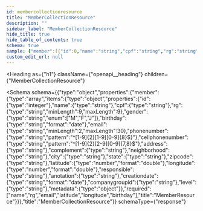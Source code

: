 ```yaml
---
id: membercollectionresource
title: "MemberCollectionResource"
description: ""
sidebar_label: "MemberCollectionResource"
hide_title: true
hide_table_of_contents: true
schema: true
sample: {"member":[{"id":0,"name":"string","cpf":"string","rg":"string","gender":"M","birthday":"2024-07-29","email":"string","phonenumber":"string","cellphonenumber":"string","address":"string","complement":"string","neighborhood":"string","city":"string","state":"string","zipcode":"string","latitude":0,"longitude":0,"responsible":"string","anotation":"string","creationdate":"2024-07-29","companygroupid":"string","level":"string","metadata":{}}]}
custom_edit_url: null
---
```



<Heading
  as={"h1"}
  className={"openapi__heading"}
  children={"MemberCollectionResource"}
>
</Heading>





<Schema
  schema={{"type":"object","properties":{"member":{"type":"array","items":{"type":"object","properties":{"id":{"type":"integer"},"name":{"type":"string"},"cpf":{"type":"string"},"rg":{"type":"string","minLength":9,"maxLength":9},"gender":{"type":"string","enum":["M","F","J"]},"birthday":{"type":"string","format":"date"},"email":{"type":"string","minLength":2,"maxLength":30},"phonenumber":{"type":"string","pattern":"^[1-9]{2}[1-9][0-9]{8}$}"},"cellphonenumber":{"type":"string","pattern":"^[1-9]{2}[2-9][0-9]{7,8}$"},"address":{"type":"string"},"complement":{"type":"string"},"neighborhood":{"type":"string"},"city":{"type":"string"},"state":{"type":"string"},"zipcode":{"type":"string"},"latitude":{"type":"number","format":"double"},"longitude":{"type":"number","format":"double"},"responsible":{"type":"string"},"anotation":{"type":"string"},"creationdate":{"type":"string","format":"date"},"companygroupid":{"type":"string"},"level":{"type":"string"},"metadata":{"type":"object"}},"required":["name","rg","email","latitude","longitude","birthday"],"title":"MemberResource"}}},"title":"MemberCollectionResource"}}
  schemaType={"response"}
>
  
</Schema>
            